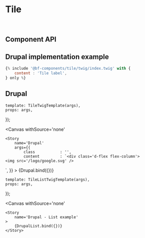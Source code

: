 

<Meta 
    title='Components/Tile' 
    component={TileComponent}
    argTypes={{}}
/>


# Tile

<br/>



## Component API

<Props of={TileComponent} />



## Drupal implementation example

```jsx
{% include '@bf-components/tile/twig/index.twig' with {
    content : 'Tile label',
} only %}
```



## Drupal

    template: TileTwigTemplate(args),
    props: args,
});

<Canvas
    withSource='none'
>
    <Story 
        name='Drupal'
        args={{
            class           : '',
            content         : `<div class='d-flex flex-column'>
    <img src='/logo/google.svg' />
</div>`,
        }}
    >
        {Drupal.bind({})}
    </Story>
</Canvas>


    template: TileListTwigTemplate(args),
    props: args,
});

<Canvas
    withSource='none'
>
    <Story 
        name='Drupal - List example'
    >
        {DrupalList.bind({})}
    </Story>
</Canvas>